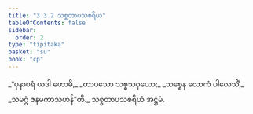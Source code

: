 ```yaml
---
title: "3.3.2 သစ္စတာပသစရိယ"
tableOfContents: false
sidebar:
  order: 2
type: "tipitaka"
basket: "su"
book: "cp"
---
```



<DynamicBreadcrumb />

<Division number="71" book="cp" e="ch" v="21" p="414">

<Paragraph number="346" type="verses" book="cp">
_“ပုနာပရံ ယဒါ ဟောမိ,_  
_တာပသော သစ္စသဝှယော;_  
_သစ္စေန လောကံ ပါလေသိံ,_  
_သမဂ္ဂံ ဇနမကာသဟန်”တိ._  


</Paragraph>
</Division>

<Paragraph number="347" type="center" book="cp">
သစ္စတာပသစရိယံ အဋ္ဌမံ.
</Paragraph>